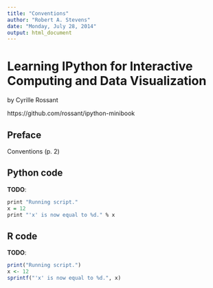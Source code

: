 ---
title: "Conventions"
author: "Robert A. Stevens"
date: "Monday, July 28, 2014"
output: html_document
---

# Learning IPython for Interactive Computing and Data Visualization

by Cyrille Rossant

https://github.com/rossant/ipython-minibook

## Preface

Conventions (p. 2)

## Python code

**TODO**:  

```{r, engine='python'}
print "Running script."
x = 12
print "'x' is now equal to %d." % x
```

## R code

**TODO**:  

```{r, results="hold", collapse=TRUE}
print("Running script.")
x <- 12
sprintf("'x' is now equal to %d.", x)
```